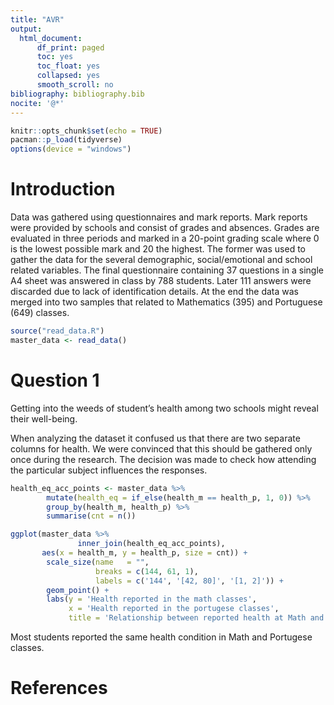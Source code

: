 ```yaml
---
title: "AVR"
output:
  html_document:
      df_print: paged
      toc: yes
      toc_float: yes
      collapsed: yes
      smooth_scroll: no
bibliography: bibliography.bib
nocite: '@*'
---
```


```r
knitr::opts_chunk$set(echo = TRUE)
pacman::p_load(tidyverse)
options(device = "windows")
```

# Introduction

Data was gathered using questionnaires and mark reports. Mark reports were provided
by schools and consist of grades and absences. Grades are evaluated in three periods
and marked in a 20-point grading scale where 0 is the lowest possible mark and
20 the highest. The former was used to gather the data for the several demographic,
social/emotional and school related variables. The final questionnaire containing
37 questions in a single A4 sheet was answered in class by 788 students. Later
111 answers were discarded due to lack of identification details. At the end the
data was merged into two samples that related to Mathematics (395) and
Portuguese (649) classes.

```r
source("read_data.R")
master_data <- read_data()
```

# Question 1
Getting into the weeds of student’s health among two schools might reveal their well-being.

When analyzing the dataset it confused us that there are two separate columns for health.
We were convinced that this should be gathered only once during the research. The decision was made to check how attending the particular subject influences the responses.

```r
health_eq_acc_points <- master_data %>%
        mutate(health_eq = if_else(health_m == health_p, 1, 0)) %>%
        group_by(health_m, health_p) %>%
        summarise(cnt = n())
```


```r
ggplot(master_data %>%
               inner_join(health_eq_acc_points),
       aes(x = health_m, y = health_p, size = cnt)) +
        scale_size(name   = "",
                   breaks = c(144, 61, 1),
                   labels = c('144', '[42, 80]', '[1, 2]')) +
        geom_point() +
        labs(y = 'Health reported in the math classes',
             x = 'Health reported in the portugese classes',
             title = 'Relationship between reported health at Math and Portguese classess')
```

Most students reported the same health condition in Math and Portugese classes.

# References
